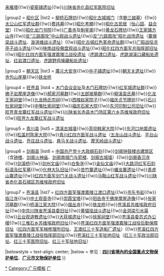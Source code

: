 {{Navbox
|name = 广元市境内的四川省文物保护单位
|title = [[四川省文物保护单位|广元市境内的四川省文物保护单位]]
|style = text-align: left;
|state = {{{state<includeonly>|collapsed</includeonly>}}}

|group1 = [[利州区]]
|list1 = [[利州魁星楼]]{{!w}}[[来雁塔]]{{!w}}[[瓷窑铺遗址]]{{!w}}[[川陕省赤化县红军医院旧址]]

|group2 = [[昭化区]]
|list2 = [[柳桥石牌坊]]{{!w}}[[昭化古城城门]]（含[[鲍三娘墓]]）{{!w}}[[太公山红军遗址群]]{{!w}}[[费祎墓]]{{!w}}[[昭化考棚]]{{!w}}[[昭化古民居]]（[[怡心园]]、[[益合堂]]）{{!w}}[[昭化龙门书院]]{{!w}}[[广善寺]]及[[魁星阁]]{{!w}}[[黄龙石牌坊]]{{!w}}[[王家镇方山寺]]{{!w}}[[反“三路围攻”中山观战斗遗址]]{{!w}}[[反“六路围攻”昭化战场遗址]]（[[寨保梁战斗遗址]]、[[漩涡塘战斗遗址]]）{{!w}}[[昭化古城红色革命遗址群]]{{!w}}[[广昭战役凉亭子战斗遗址]]{{!w}}[[陕南战役傲盘观战斗遗址]]{{!w}}[[昭化红四方面军总指挥部旧址]]{{!w}}[[昭化红四方面军强渡嘉陵江战役遗址]]（[[虎跳渡口遗址]]、[[虎跳湖溪口藏船处遗址]]、[[红岩渡口遗址]]、[[虎跳野鸡壕藏船处遗址]]）

|group3 = [[朝天区]]
|list3 =  [[廣元大安寺]]{{!w}}[[中子铺遗址]]{{!w}}[[朝天关遗址]]{{!w}}[[寺包山崖墓]]{{!w}}[[铁龙桥]]

|group4 = [[旺苍县]]
|list4 = [[木门会议会址]]及[[木门石牌坊]]{{!w}}[[红军城遗址群]]{{!w}}[[佛子岩摩崖造像]]{{!w}}[[郝家河墓群]]{{!w}}[[五郎坡墓群]]{{!w}}[[柳溪袁氏墓]]{{!w}}[[化龙王家祠堂]]{{!w}}[[九龙杨氏宗祠]]{{!w}}[[西陵赵家院子]]{{!w}}[[福庆贞节牌坊]]{{!w}}[[石川杜家祠堂]]{{!w}}[[中嘴杜家祠堂]]{{!w}}[[福庆石家大院]]{{!w}}[[东河印制公司旧址]]{{!w}}[[旺苍青龙寨红军战斗遗址]]{{!w}}[[川陕省长赤县木门场区第六乡苏维埃政府旧址]]{{!w}}[[旺苍九龙寨红军战斗遗址]]

|group5 = [[青川县]]
|list5 = [[清溪古城墙]]{{!w}}[[茶坝韩家大院]]{{!w}}[[东河口地震遗址]]{{!w}}[[松盖村陈家大院]]{{!w}}[[青川红四方面军战斗遗址]]（[[五龙山战斗遗址]]、[[平台山战斗遗址]]、[[乔庄战斗遗址]]、[[悬马关战斗遗址]]、[[摩天岭战斗遗址]]）

|group6 = [[剑阁县]]
|list6 = [[中国共产党十大政纲石刻]]{{!w}}[[剑阁钟鼓楼古建筑区]]（含[[剑阁钟楼|钟楼]]、[[剑阁火神庙]]、[[剑阁南城门与箭楼]]、[[剑阁古城墙]]）{{!w}}[[剑阁香沉寺]]{{!w}}[[剑溪桥]]{{!w}}[[剑州文庙]]{{!w}}[[白兔寺]]{{!w}}[[金仙文庙]]{{!w}}[[大路河红军石刻标语及红军墓]]{{!w}}[[化林大队旧址]]{{!w}}[[苦竹寨|苦竹寨遗址]]{{!w}}[[蟠龙寨遗址]]{{!w}}[[青虚山寨遗址]]{{!w}}[[红四方面军剑门关战斗遗址]]{{!w}}[[马鞍山红军战斗遗址]]{{!w}}[[川陕省赤化县石城区苏维埃政府旧址]]

|group7 = [[苍溪县]]
|list7 = [[红四方面军强渡嘉陵江渡口遗址]]{{!w}}[[寻乐书岩]]{{!w}}[[临江寺]]{{!w}}[[中土观音寺]]{{!w}}[[崇霞宝塔]]{{!w}}[[阳岳寺千佛崖摩崖造像]]{{!w}}[[张家河墓群]]{{!w}}[[桥溪江家大院]]{{!w}}[[烟丛寺]]{{!w}}[[铁龙桥]]{{!w}}[[苍溪县苏维埃政府旧址]]{{!w}}[[中共川陕省苍溪县委旧址]]{{!w}}[[黄猫垭战斗遗址]]{{!w}}[[金洞梁引水渠]]{{!w}}[[云台观道教遗址]]{{!w}}[[大获城|大获城遗址]]{{!w}}[[徐家祠堂]]{{!w}}[[苍溪县委苏式办公楼]]{{!w}}[[三堆石乡苏维埃政府旧址]]{{!w}}[[苍溪红四方面军强渡嘉陵江战役后勤保障旧址]]（[[红四方面军军械修理所旧址]]、[[王渡红三十军造船厂遗址]]）{{!w}}[[苍溪红四方面军强渡嘉陵江战役指挥部旧址]]{{!w}}[[苍溪红三十军驻地旧址]]（[[红三十军政治部旧址]]、[[红三十军医院旧址]]、[[红三十军驻地旧址]]）

|belowstyle = text-align: center;
|below = 参见：'''[[四川全国重点文物保护单位列表|四川省境內的全国重点文物保护单位]]'''、'''[[广元市文物保护单位]]'''
}}<noinclude>
[[Category:广元文物保护单位|*]]
[[Category:广元模板]]
[[Category:四川省文物保护单位模板|广]]
</noinclude>